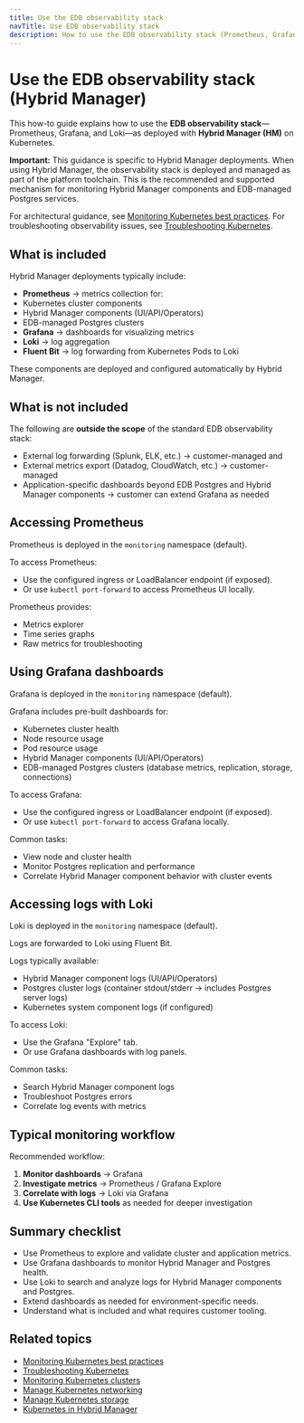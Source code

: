 ```yaml
---
title: Use the EDB observability stack
navTitle: Use EDB observability stack
description: How to use the EDB observability stack (Prometheus, Grafana, Loki) provided with Hybrid Manager on Kubernetes.
---
```


# Use the EDB observability stack (Hybrid Manager)

This how-to guide explains how to use the **EDB observability stack**—Prometheus, Grafana, and Loki—as deployed with **Hybrid Manager (HM)** on Kubernetes.

**Important:** This guidance is specific to Hybrid Manager deployments.
When using Hybrid Manager, the observability stack is deployed and managed as part of the platform toolchain.
This is the recommended and supported mechanism for monitoring Hybrid Manager components and EDB-managed Postgres services.

For architectural guidance, see [Monitoring Kubernetes best practices](/edb-postgres-ai/portal/kubernetes/learn/explained/hybrid-manager/monitoring-kubernetes-best-practices).
For troubleshooting observability issues, see [Troubleshooting Kubernetes](./troubleshooting-on-kubernetes).

## What is included

Hybrid Manager deployments typically include:

- **Prometheus** → metrics collection for:
- Kubernetes cluster components
- Hybrid Manager components (UI/API/Operators)
- EDB-managed Postgres clusters
- **Grafana** → dashboards for visualizing metrics
- **Loki** → log aggregation
- **Fluent Bit** → log forwarding from Kubernetes Pods to Loki

These components are deployed and configured automatically by Hybrid Manager.

## What is not included

The following are **outside the scope** of the standard EDB observability stack:

- External log forwarding (Splunk, ELK, etc.) → customer-managed and
- External metrics export (Datadog, CloudWatch, etc.) → customer-managed
- Application-specific dashboards beyond EDB Postgres and Hybrid Manager components → customer can extend Grafana as needed

## Accessing Prometheus

Prometheus is deployed in the `monitoring` namespace (default).

To access Prometheus:

- Use the configured ingress or LoadBalancer endpoint (if exposed).
- Or use `kubectl port-forward` to access Prometheus UI locally.

Prometheus provides:

- Metrics explorer
- Time series graphs
- Raw metrics for troubleshooting

## Using Grafana dashboards

Grafana is deployed in the `monitoring` namespace (default).

Grafana includes pre-built dashboards for:

- Kubernetes cluster health
- Node resource usage
- Pod resource usage
- Hybrid Manager components (UI/API/Operators)
- EDB-managed Postgres clusters (database metrics, replication, storage, connections)

To access Grafana:

- Use the configured ingress or LoadBalancer endpoint (if exposed).
- Or use `kubectl port-forward` to access Grafana locally.

Common tasks:

- View node and cluster health
- Monitor Postgres replication and performance
- Correlate Hybrid Manager component behavior with cluster events

## Accessing logs with Loki

Loki is deployed in the `monitoring` namespace (default).

Logs are forwarded to Loki using Fluent Bit.

Logs typically available:

- Hybrid Manager component logs (UI/API/Operators)
- Postgres cluster logs (container stdout/stderr → includes Postgres server logs)
- Kubernetes system component logs (if configured)

To access Loki:

- Use the Grafana "Explore" tab.
- Or use Grafana dashboards with log panels.

Common tasks:

- Search Hybrid Manager component logs
- Troubleshoot Postgres errors
- Correlate log events with metrics

## Typical monitoring workflow

Recommended workflow:

1. **Monitor dashboards** → Grafana
2. **Investigate metrics** → Prometheus / Grafana Explore
3. **Correlate with logs** → Loki via Grafana
4. **Use Kubernetes CLI tools** as needed for deeper investigation

## Summary checklist

- Use Prometheus to explore and validate cluster and application metrics.
- Use Grafana dashboards to monitor Hybrid Manager and Postgres health.
- Use Loki to search and analyze logs for Hybrid Manager components and Postgres.
- Extend dashboards as needed for environment-specific needs.
- Understand what is included and what requires customer tooling.

## Related topics

- [Monitoring Kubernetes best practices](/edb-postgres-ai/portal/kubernetes/learn/explained/hybrid-manager/monitoring-kubernetes-best-practices)
- [Troubleshooting Kubernetes](./troubleshooting-on-kubernetes)
- [Monitoring Kubernetes clusters](./monitor-kubernetes-cluster)
- [Manage Kubernetes networking](./manage-kubernetes-networking)
- [Manage Kubernetes storage](./manage-kubernetes-storage)
- [Kubernetes in Hybrid Manager](/edb-postgres-ai/portal/kubernetes/learn/explained/hybrid-manager/k8-in-hybrid-manager)

